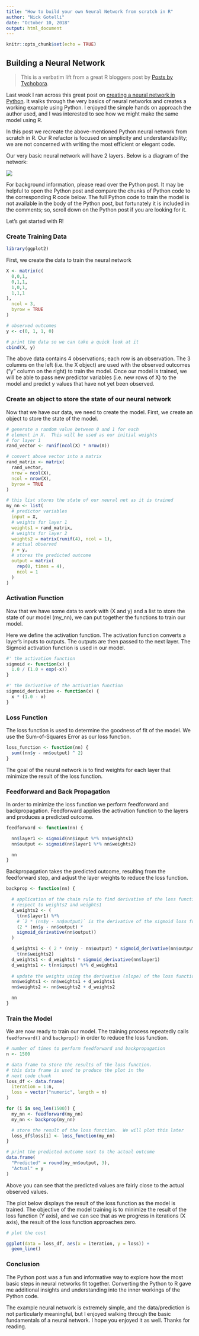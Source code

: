 ---
title: "How to build your own Neural Network from scratch in R"
author: "Nick Gotelli"
date: "October 10, 2018"
output: html_document
---

```{r setup, include=FALSE}
knitr::opts_chunk$set(echo = TRUE)
```

## Building a Neural Network

> This is a verbatim lift from a great R bloggers post by [Posts by Tychobora](https://www.r-bloggers.com/how-to-build-your-own-neural-network-from-scratch-in-r/).

Last week I ran across this great post on [creating a neural network in Python](https://towardsdatascience.com/how-to-build-your-own-neural-network-from-scratch-in-python-68998a08e4f6). It walks through the very basics of neural networks and creates a working example using Python. I enjoyed the simple hands on approach the author used, and I was interested to see how we might make the same model using R.

In this post we recreate the above-mentioned Python neural network from scratch in R. Our R refactor is focused on simplicity and understandability; we are not concerned with writing the most efficient or elegant code.

Our very basic neural network will have 2 layers. Below is a diagram of the network:

![](nn_diagram_d7gs7e.png)

For background information, please read over the Python post. It may be helpful to open the Python post and compare the chunks of Python code to the corresponding R code below. The full Python code to train the model is not available in the body of the Python post, but fortunately it is included in the comments; so, scroll down on the Python post if you are looking for it.

Let’s get started with R!

### Create Training Data


```{r}
library(ggplot2)
```

First, we create the data to train the neural network

```{r}
X <- matrix(c(
  0,0,1,
  0,1,1,
  1,0,1,
  1,1,1
),
  ncol = 3,
  byrow = TRUE
)

# observed outcomes
y <- c(0, 1, 1, 0)

# print the data so we can take a quick look at it
cbind(X, y)
```

The above data contains 4 observations; each row is an observation. The 3 columns on the left (i.e. the X object) are used with the observed outcomes (“y” column on the right) to train the model. Once our model is trained, we will be able to pass new predictor variables (i.e. new rows of X) to the model and predict y values that have not yet been observed.

### Create an object to store the state of our neural network

Now that we have our data, we need to create the model. First, we create an object to store the state of the model.

```{r}
# generate a random value between 0 and 1 for each
# element in X.  This will be used as our initial weights
# for layer 1
rand_vector <- runif(ncol(X) * nrow(X))

# convert above vector into a matrix
rand_matrix <- matrix(
  rand_vector,
  nrow = ncol(X),
  ncol = nrow(X),
  byrow = TRUE
)

# this list stores the state of our neural net as it is trained
my_nn <- list(
  # predictor variables
  input = X,
  # weights for layer 1
  weights1 = rand_matrix,
  # weights for layer 2
  weights2 = matrix(runif(4), ncol = 1),
  # actual observed
  y = y,
  # stores the predicted outcome
  output = matrix(
    rep(0, times = 4),
    ncol = 1
  )
)
```

### Activation Function

Now that we have some data to work with (X and y) and a list to store the state of our model (my_nn), we can put together the functions to train our model.

Here we define the activation function. The activation function converts a layer’s inputs to outputs. The outputs are then passed to the next layer. The Sigmoid activation function is used in our model.

```{r}
#' the activation function
sigmoid <- function(x) {
  1.0 / (1.0 + exp(-x))
}

#' the derivative of the activation function
sigmoid_derivative <- function(x) {
  x * (1.0 - x)
}
```

### Loss Function

The loss function is used to determine the goodness of fit of the model. We use the Sum-of-Squares Error as our loss function.

```{r}
loss_function <- function(nn) {
  sum((nn$y - nn$output) ^ 2)
}
```
The goal of the neural network is to find weights for each layer that minimize the result of the loss function.

### Feedforward and Back Propagation

In order to minimize the loss function we perform feedforward and backpropagation. Feedforward applies the activation function to the layers and produces a predicted outcome.

```{r}
feedforward <- function(nn) {

  nn$layer1 <- sigmoid(nn$input %*% nn$weights1)
  nn$output <- sigmoid(nn$layer1 %*% nn$weights2)

  nn
}


```

Backpropagation takes the predicted outcome, resulting from the feedforward step, and adjust the layer weights to reduce the loss function.

```{r}
backprop <- function(nn) {

  # application of the chain rule to find derivative of the loss function with 
  # respect to weights2 and weights1
  d_weights2 <- (
    t(nn$layer1) %*%
    # `2 * (nn$y - nn$output)` is the derivative of the sigmoid loss function
    (2 * (nn$y - nn$output) *
    sigmoid_derivative(nn$output))
  )

  d_weights1 <- ( 2 * (nn$y - nn$output) * sigmoid_derivative(nn$output)) %*% 
    t(nn$weights2)
  d_weights1 <- d_weights1 * sigmoid_derivative(nn$layer1)
  d_weights1 <- t(nn$input) %*% d_weights1
  
  # update the weights using the derivative (slope) of the loss function
  nn$weights1 <- nn$weights1 + d_weights1
  nn$weights2 <- nn$weights2 + d_weights2

  nn
}
```
### Train the Model

We are now ready to train our model. The training process repeatedly calls `feedforward()` and `backprop()` in order to reduce the loss function.
```{r}
# number of times to perform feedforward and backpropagation
n <- 1500

# data frame to store the results of the loss function.
# this data frame is used to produce the plot in the 
# next code chunk
loss_df <- data.frame(
  iteration = 1:n,
  loss = vector("numeric", length = n)
)

for (i in seq_len(1500)) {
  my_nn <- feedforward(my_nn)
  my_nn <- backprop(my_nn)

  # store the result of the loss function.  We will plot this later
  loss_df$loss[i] <- loss_function(my_nn)
}

# print the predicted outcome next to the actual outcome
data.frame(
  "Predicted" = round(my_nn$output, 3),
  "Actual" = y
)
```

Above you can see that the predicted values are fairly close to the actual observed values.

The plot below displays the result of the loss function as the model is trained. The objective of the model training is to minimize the result of the loss function (Y axis), and we can see that as we progress in iterations (X axis), the result of the loss function approaches zero.

```{r}
# plot the cost

ggplot(data = loss_df, aes(x = iteration, y = loss)) +
  geom_line()
```


### Conclusion

The Python post was a fun and informative way to explore how the most basic steps in neural networks fit together. Converting the Python to R gave me additional insights and understanding into the inner workings of the Python code.

The example neural network is extremely simple, and the data/prediction is not particularly meaningful, but I enjoyed walking through the basic fundamentals of a neural network. I hope you enjoyed it as well. Thanks for reading.
